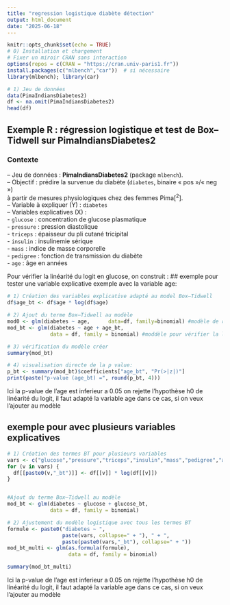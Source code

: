 ---
title: "regression logistique diabète détection"
output: html_document
date: "2025-06-18"
---

```{r setup, include=FALSE}
knitr::opts_chunk$set(echo = TRUE)
# 0) Installation et chargement
# Fixer un miroir CRAN sans interaction
options(repos = c(CRAN = "https://cran.univ-paris1.fr"))
install.packages(c("mlbench","car"))  # si nécessaire
library(mlbench); library(car)

# 1) Jeu de données
data(PimaIndiansDiabetes2)
df <- na.omit(PimaIndiansDiabetes2)
head(df)
```

## Exemple R : régression logistique et test de Box–Tidwell sur PimaIndiansDiabetes2

### Contexte  
– Jeu de données : **PimaIndiansDiabetes2** (package `mlbench`).  
– Objectif : prédire la survenue du diabète (`diabetes`, binaire « pos »/« neg »)  
à partir de mesures physiologiques chez des femmes Pima[^2^].  
– Variable à expliquer (Y) : `diabetes`  
– Variables explicatives (X) :  
  - `glucose` : concentration de glucose plasmatique  
- `pressure` : pression diastolique  
- `triceps` : épaisseur du pli cutané tricipital  
- `insulin` : insulinemie sérique  
- `mass` : indice de masse corporelle  
- `pedigree` : fonction de transmission du diabète  
- `age` : âge en années  

Pour vérifier la linéarité du logit en glucose, on construit :
## exemple pour tester une variable explicative
exemple avec la variable age:
```{r PimaIndiansDiabetes2}
# 1) Création des variables explicative adapté au model Box–Tidwell
df$age_bt <- df$age * log(df$age)

# 2) Ajout du terme Box–Tidwell au modèle
mod0 <- glm(diabetes ~ age,      data=df, family=binomial) #modèle de regression basique
mod_bt <- glm(diabetes ~ age + age_bt,
              data = df, family = binomial) #moddèle pour vérifier la linéarité de age

# 3) vérification du modèle créer
summary(mod_bt)

# 4) visualisation directe de la p value:
p_bt <- summary(mod_bt)$coefficients["age_bt", "Pr(>|z|)"]
print(paste("p-value (age_bt) =", round(p_bt, 4)))

```

Ici la p-value de l'age est inferieur a 0.05 on rejette l'hypothèse h0 de linéarité du logit, il faut adapté la variable age dans ce cas, si on veux l'ajouter au modèle

## exemple pour avec plusieurs variables explicatives
```{r PimaIndiansDiabetes2 plusieur variables}
# 1) Création des termes BT pour plusieurs variables
vars <- c("glucose","pressure","triceps","insulin","mass","pedigree","age")
for (v in vars) {
  df[[paste0(v,"_bt")]] <- df[[v]] * log(df[[v]])
}


#Ajout du terme Box–Tidwell au modèle
mod_bt <- glm(diabetes ~ glucose + glucose_bt,
              data = df, family = binomial)

# 2) Ajustement du modèle logistique avec tous les termes BT
formule <- paste0("diabetes ~ ",
                  paste(vars, collapse=" + "), " + ",
                  paste(paste0(vars,"_bt"), collapse=" + "))
mod_bt_multi <- glm(as.formula(formule),
                    data = df, family = binomial)

summary(mod_bt_multi)
```
Ici la p-value de l'age est inferieur a 0.05 on rejette l'hypothèse h0 de linéarité du logit, il faut adapté la variable age dans ce cas, si on veux l'ajouter au modèle
